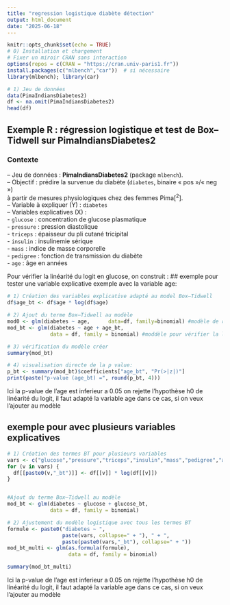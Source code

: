 ---
title: "regression logistique diabète détection"
output: html_document
date: "2025-06-18"
---

```{r setup, include=FALSE}
knitr::opts_chunk$set(echo = TRUE)
# 0) Installation et chargement
# Fixer un miroir CRAN sans interaction
options(repos = c(CRAN = "https://cran.univ-paris1.fr"))
install.packages(c("mlbench","car"))  # si nécessaire
library(mlbench); library(car)

# 1) Jeu de données
data(PimaIndiansDiabetes2)
df <- na.omit(PimaIndiansDiabetes2)
head(df)
```

## Exemple R : régression logistique et test de Box–Tidwell sur PimaIndiansDiabetes2

### Contexte  
– Jeu de données : **PimaIndiansDiabetes2** (package `mlbench`).  
– Objectif : prédire la survenue du diabète (`diabetes`, binaire « pos »/« neg »)  
à partir de mesures physiologiques chez des femmes Pima[^2^].  
– Variable à expliquer (Y) : `diabetes`  
– Variables explicatives (X) :  
  - `glucose` : concentration de glucose plasmatique  
- `pressure` : pression diastolique  
- `triceps` : épaisseur du pli cutané tricipital  
- `insulin` : insulinemie sérique  
- `mass` : indice de masse corporelle  
- `pedigree` : fonction de transmission du diabète  
- `age` : âge en années  

Pour vérifier la linéarité du logit en glucose, on construit :
## exemple pour tester une variable explicative
exemple avec la variable age:
```{r PimaIndiansDiabetes2}
# 1) Création des variables explicative adapté au model Box–Tidwell
df$age_bt <- df$age * log(df$age)

# 2) Ajout du terme Box–Tidwell au modèle
mod0 <- glm(diabetes ~ age,      data=df, family=binomial) #modèle de regression basique
mod_bt <- glm(diabetes ~ age + age_bt,
              data = df, family = binomial) #moddèle pour vérifier la linéarité de age

# 3) vérification du modèle créer
summary(mod_bt)

# 4) visualisation directe de la p value:
p_bt <- summary(mod_bt)$coefficients["age_bt", "Pr(>|z|)"]
print(paste("p-value (age_bt) =", round(p_bt, 4)))

```

Ici la p-value de l'age est inferieur a 0.05 on rejette l'hypothèse h0 de linéarité du logit, il faut adapté la variable age dans ce cas, si on veux l'ajouter au modèle

## exemple pour avec plusieurs variables explicatives
```{r PimaIndiansDiabetes2 plusieur variables}
# 1) Création des termes BT pour plusieurs variables
vars <- c("glucose","pressure","triceps","insulin","mass","pedigree","age")
for (v in vars) {
  df[[paste0(v,"_bt")]] <- df[[v]] * log(df[[v]])
}


#Ajout du terme Box–Tidwell au modèle
mod_bt <- glm(diabetes ~ glucose + glucose_bt,
              data = df, family = binomial)

# 2) Ajustement du modèle logistique avec tous les termes BT
formule <- paste0("diabetes ~ ",
                  paste(vars, collapse=" + "), " + ",
                  paste(paste0(vars,"_bt"), collapse=" + "))
mod_bt_multi <- glm(as.formula(formule),
                    data = df, family = binomial)

summary(mod_bt_multi)
```
Ici la p-value de l'age est inferieur a 0.05 on rejette l'hypothèse h0 de linéarité du logit, il faut adapté la variable age dans ce cas, si on veux l'ajouter au modèle
